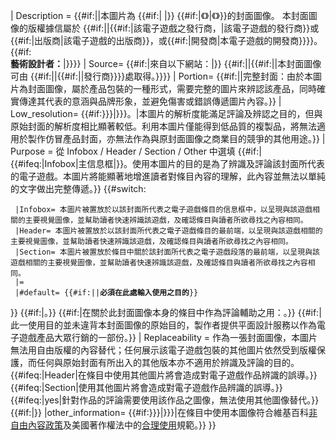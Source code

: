 <!-- Fair use tag, based on Template:Image-license-fairuse -->
{{Non-free use rationale
| Special_header= – 非自由版權之電子遊戲封面圖像<!--
-->| Article={{#if:{{{Article<includeonly>|</includeonly>}}}|{{{Article}}}|<!--<span class="error">錯誤</span>—務必輸入參數：''Article=xxxxx''-->}} <!--
-->| Description = <!-- 
-->{{#if:{{{Description|}}}|{{{Description}}}|本圖片為<!-- 
-->{{#if:{{{Type|}}}|{{{Type}}} |}}<!--
-->{{#if:{{{Name|}}}|《{{{Name}}}》|《{{{Article}}}》}}的封面圖像。<!--
-->本封面圖像的版權據信屬於<!--
-->{{#if:{{{Owner|}}}|{{{Owner}}}|{{#if:{{{Distributor|}}}|該電子遊戲之發行商{{{Distributor}}}，|該電子遊戲的發行商}}或{{#if:{{{Publisher|}}}|出版商{{{Publisher}}}|該電子遊戲的出版商}}，或{{#if:{{{Developer|}}}|開發商{{{Developer}}}|本電子遊戲的開發商}}}}。{{#if:{{{Graphic Artist|}}}</br>'''藝術設計者：'''{{{Graphic Artist}}}|}}}}
| Source=<!-- 
-->{{#if:{{{Website|}}}|來自以下網站：{{{Website}}}|}}<!--
-->{{#if:{{{Source|}}}|{{{Source}}}|{{#if:{{{Website|}}}||本封面圖像可由<!--
-->{{#if:{{{Owner|}}}|{{{Owner}}}|{{#if:{{{Distributor|}}}|{{{Distributor}}}|發行商}}}}處取得。}}}}
| Portion=<!--
-->{{#if:{{{Portion|}}}|{{{Portion}}}|完整封面：由於本圖片為封面圖像，屬於產品包裝的一種形式，需要完整的圖片來辨認該產品，同時確實傳達其代表的意涵與品牌形象，並避免傷害或錯誤傳遞圖片內容。}}
| Low_resolution=<!--
-->{{#if:{{{Low_resolution|{{{Low resolution|}}}}}}|{{{Low_resolution|{{{Low resolution|}}}}}}。|本圖片的解析度能滿足評論及辨認之目的，但與原始封面的解析度相比顯著較低。利用本圖片僅能得到低品質的複製品，將無法適用於製作仿冒產品封面，亦無法作為與原封面圖像之商業目的競爭的其他用途。}}
| Purpose =<!--
--><noinclude>從 Infobox / Header / Section / Other 中選填</noinclude><!--
-->{{#if:{{{Use|}}}|{{#ifeq:{{{Use}}}|Infobox|主信息框|{{{Use}}}}}。使用本圖片的目的是為了辨識及評論該封面所代表的電子遊戲。本圖片將能顯著地增進讀者對條目內容的理解，此內容並無法以單純的文字做出完整傳遞。}}<!--
-->{{#switch:{{{Use|}}}
  |Infobox= 本圖片被置放於以該封面所代表之電子遊戲條目的信息框中，以呈現與該遊戲相關的主要視覺圖像，並幫助讀者快速辨識該遊戲，及確認條目與讀者所欲尋找之內容相同。
  |Header= 本圖片被置放於以該封面所代表之電子遊戲條目的最前端，以呈現與該遊戲相關的主要視覺圖像，並幫助讀者快速辨識該遊戲，及確認條目與讀者所欲尋找之內容相同。
  |Section= 本圖片被置放於條目中關於該封面所代表之電子遊戲段落的最前端，以呈現與該遊戲相關的主要視覺圖像，並幫助讀者快速辨識該遊戲，及確認條目與讀者所欲尋找之內容相同。
  |=
  |#default= {{#if:{{{Purpose|}}}||<span class="error">'''必須在此處輸入使用之目的'''</span>}}
}}<!--
-->{{#if:{{{Purpose|}}}|{{{Purpose}}}。}}<!--
-->{{#if:{{{Commentary|}}}|在關於此封面圖像本身的條目中作為評論輔助之用：{{{Commentary}}}。}}<!--
-->{{#if:{{{Use|}}}|此一使用目的並未違背本封面圖像的原始目的，製作者提供平面設計服務以作為電子遊戲產品大眾行銷的一部份。}}
| Replaceability =<!--
-->作為一張封面圖像，本圖片無法用自由版權的內容替代；任何展示該電子遊戲包裝的其他圖片依然受到版權保護，而任何與原始封面有所出入的其他版本亦不適用於辨識及評論的目的。<!--
-->{{#ifeq:{{{Use}}}|Header|在條目中使用其他圖片將會造成對電子遊戲作品辨識的誤導。}} <!--
-->{{#ifeq:{{{Use}}}|Section|使用其他圖片將會造成對電子遊戲作品辨識的誤導。}} <!--
-->{{#ifeq:{{{Commentary}}}|yes|針對作品的評論需要使用該作品之圖像，無法使用其他圖像替代。}} <!--
-->{{#if:{{{Replaceability|}}}|{{{Replaceability}}}}}
|other_information=<!--
-->{{#if:{{{other_information|{{{Other information|}}}}}}|{{{other_information|{{{Other information|}}}}}}|在條目中使用本圖像符合維基百科[[Wikipedia:合理使用|非自由內容政策]]及美國著作權法中的[[合理使用]]規範。}}
}}<noinclude>
{{Documentation}}
</noinclude>